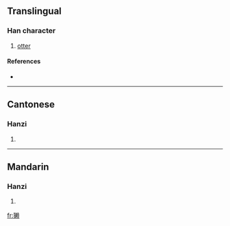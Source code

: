 {{also|獺}}
==Translingual==

===Han character===
{{Han char|rn=94|rad=犬|as=13|sn=16|four=|canj=大竹木中人 (KHDLO)}}

# [[otter]]

====References====
* {{Han ref|kx=0720.071|hdz=21371.020|uh=736D|ud=29549}}

----

==Cantonese==

===Hanzi===
{{yue-hanzi|jyut=|y=chaat3|tra=獺}}

# {{defn|Cantonese}}

----

==Mandarin==

===Hanzi===
{{cmn-hanzi|tra=獺|pin=[[tǎ]] ([[ta3]]), [[tà]] ([[ta4]])|wg=t'a<sup>3</sup>, t'a<sup>4</sup>}}

# {{defn|Mandarin}}

[[fr:獭]]